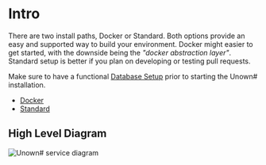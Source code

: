 
# Intro

There are two install paths, Docker or Standard. Both options provide an easy and supported way to build your environment. Docker might easier to get started, with the downside being the _"docker abstraction layer"_. Standard setup is better if you plan on developing or testing pull requests.

Make sure to have a functional [Database Setup](/docs/other/database) prior to starting the Unown# installation.

- [Docker](/docs/setup/docker)
- [Standard](/docs/setup/standard)

## High Level Diagram

<Image src="/images/Unownhash-Services-v2.jpg" alt="Unown# service diagram" width={900} height={900} />
